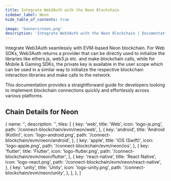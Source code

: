 ```yaml
---
title: Integrate Web3Auth with the Neon Blockchain
sidebar_label: Neon
hide_table_of_contents: true

image: 'banners/neon.png'
description: 'Integrate Web3Auth with the Neon Blockchain | Documentation - Web3Auth'
---
```



<SEO
  title="Integrate Web3Auth with the Neon Blockchain"
  description="Integrate Web3Auth with the Neon Blockchain | Documentation - Web3Auth"
  image="https://web3auth.io/docs/banners/neon.png"
  slug="/embedded-wallets/connect-blockchain/evm/neon"
/>

Integrate Web3Auth seamlessly with EVM-based Neon blockchain. For Web SDKs, Web3Auth returns a provider that can be directly used to initialize the libraries like ethers.js, web3.js etc. and make blockchain calls, while for Mobile & Gaming SDKs, the private key is available in the user scope which can be used in a similar way to initialize the respective blockchain interaction libraries and make calls to the network.

This documentation provides a straightforward guide for developers looking to implement blockchain connections quickly and effortlessly across various platforms.

## Chain Details for Neon

<ChainDetailsNeon />

  {
    name: '',
    description: '',
    tiles: [
      {
        key: 'web',
        title: 'Web',
        icon: 'logo-js.png',
        path: '/connect-blockchain/evm/neon/web',
      },
      {
        key: 'android',
        title: 'Android (Kotlin)',
        icon: 'logo-android.png',
        path: '/connect-blockchain/evm/neon/android',
      },
      {
        key: 'apple',
        title: 'iOS (Swift)',
        icon: 'logo-apple.png',
        path: '/connect-blockchain/evm/neon/ios',
      },
      {
        key: 'flutter',
        title: 'Flutter',
        icon: 'logo-flutter.png',
        path: '/connect-blockchain/evm/neon/flutter',
      },
      {
        key: 'react-native',
        title: 'React Native',
        icon: 'logo-react.png',
        path: '/connect-blockchain/evm/neon/react-native',
      },
      {
        key: 'unity',
        title: 'Unity',
        icon: 'logo-unity.png',
        path: '/connect-blockchain/evm/neon/unity',
      },
    ],
  },
]

<Tiles tileGroups={Neon} />
